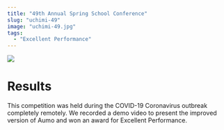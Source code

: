 ```yaml
---
title: "49th Annual Spring School Conference"
slug: "uchimi-49"
image: "uchimi-49.jpg"
tags:
  - "Excellent Performance"
---
```


![](/uchimi-49.jpg)

# Results

This competition was held during the COVID-19 Coronavirus outbreak completely remotely.
We recorded a demo video to present the improved version of Aumo and won an award for Excellent Performance.
